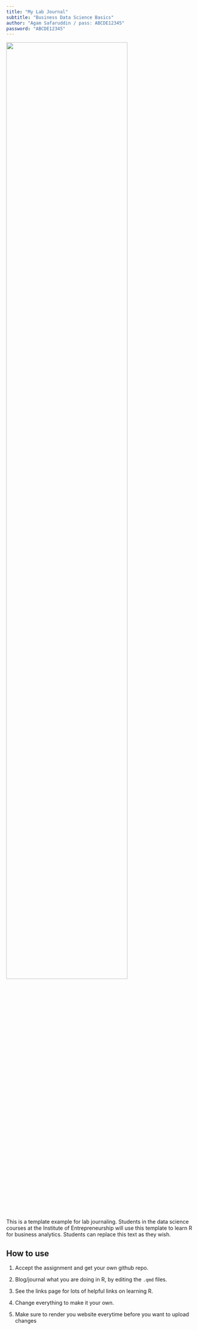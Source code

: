 ```yaml
---
title: "My Lab Journal"
subtitle: "Business Data Science Basics"
author: "Agam Safaruddin / pass: ABCDE12345"
password: "ABCDE12345" 
---
```


![](assets/logo/TIE_logo.svg){width="80%" fig-align="center"}

This is a template example for lab journaling. Students in the data science courses at the Institute of Entrepreneurship will use this template to learn R for business analytics. Students can replace this text as they wish.

## How to use

1.  Accept the assignment and get your own github repo.

2.  Blog/journal what you are doing in R, by editing the `.qmd` files.

3.  See the links page for lots of helpful links on learning R.

4.  Change everything to make it your own.

5.  Make sure to render you website everytime before you want to upload changes
